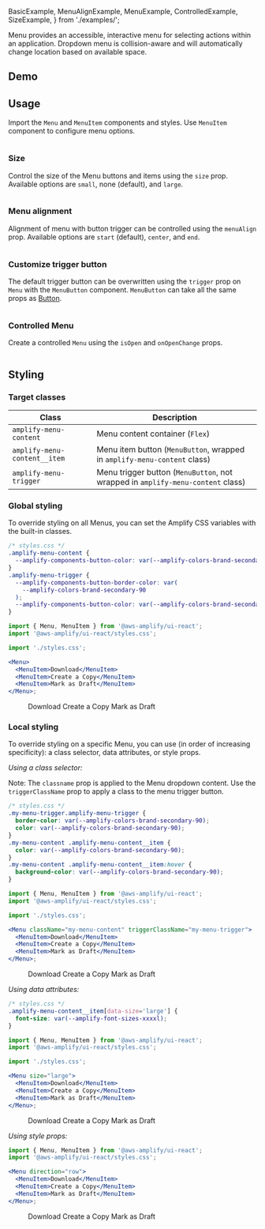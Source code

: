 
  BasicExample,
  MenuAlignExample,
  MenuExample,
  ControlledExample,
  SizeExample,
} from './examples/';


Menu provides an accessible, interactive menu for selecting actions within an application. Dropdown menu is collision-aware and will automatically change location based on available space.

## Demo

<MenuDemo />

## Usage

Import the `Menu` and `MenuItem` components and styles. Use `MenuItem` component to configure menu options.

```tsx file=./examples/basicExample.tsx

```

<Example>
  <BasicExample />
</Example>

### Size

Control the size of the Menu buttons and items using the `size` prop. Available options are `small`, none (default), and `large`.

```tsx file=./examples/sizeExample.tsx

```

<Example>
  <SizeExample />
</Example>

### Menu alignment

Alignment of menu with button trigger can be controlled using the `menuAlign` prop. Available options are `start` (default), `center`, and `end`.

```tsx file=./examples/menuAlignExample.tsx

```

<Example>
  <MenuAlignExample />
</Example>

### Customize trigger button

The default trigger button can be overwritten using the `trigger` prop on `Menu` with the `MenuButton` component.
`MenuButton` can take all the same props as [Button](./button).

```tsx file=./examples/menuExample.tsx

```

<Example>
  <MenuExample />
</Example>

### Controlled Menu

Create a controlled `Menu` using the `isOpen` and `onOpenChange` props.

```tsx file=./examples/controlledExample.tsx

```

<Example>
  <ControlledExample />
</Example>

## Styling

### Target classes

| Class                        | Description                                                                     |
| ---------------------------- | ------------------------------------------------------------------------------- |
| `amplify-menu-content`       | Menu content container (`Flex`)                                                 |
| `amplify-menu-content__item` | Menu item button (`MenuButton`, wrapped in `amplify-menu-content` class)        |
| `amplify-menu-trigger`       | Menu trigger button (`MenuButton`, not wrapped in `amplify-menu-content` class) |

### Global styling

To override styling on all Menus, you can set the Amplify CSS variables with the built-in classes.

```css
/* styles.css */
.amplify-menu-content {
  --amplify-components-button-color: var(--amplify-colors-brand-secondary-90);
}
.amplify-menu-trigger {
  --amplify-components-button-border-color: var(
    --amplify-colors-brand-secondary-90
  );
  --amplify-components-button-color: var(--amplify-colors-brand-secondary-90);
}
```

```jsx
import { Menu, MenuItem } from '@aws-amplify/ui-react';
import '@aws-amplify/ui-react/styles.css';

import './styles.css';

<Menu>
  <MenuItem>Download</MenuItem>
  <MenuItem>Create a Copy</MenuItem>
  <MenuItem>Mark as Draft</MenuItem>
</Menu>;
```

<Example>
  <Menu
    className="global-styling-menu"
    triggerClassName="global-styling-menu-trigger"
  >
    <MenuItem>Download</MenuItem>
    <MenuItem>Create a Copy</MenuItem>
    <MenuItem>Mark as Draft</MenuItem>
  </Menu>
</Example>

### Local styling

To override styling on a specific Menu, you can use (in order of increasing specificity): a class selector, data attributes, or style props.

_Using a class selector:_

Note: The `classname` prop is applied to the Menu dropdown content. Use the `triggerClassName` prop to apply a class to the menu trigger button.

```css
/* styles.css */
.my-menu-trigger.amplify-menu-trigger {
  border-color: var(--amplify-colors-brand-secondary-90);
  color: var(--amplify-colors-brand-secondary-90);
}
.my-menu-content .amplify-menu-content__item {
  color: var(--amplify-colors-brand-secondary-90);
}
.my-menu-content .amplify-menu-content__item:hover {
  background-color: var(--amplify-colors-brand-secondary-90);
}
```

```jsx
import { Menu, MenuItem } from '@aws-amplify/ui-react';
import '@aws-amplify/ui-react/styles.css';

import './styles.css';

<Menu className="my-menu-content" triggerClassName="my-menu-trigger">
  <MenuItem>Download</MenuItem>
  <MenuItem>Create a Copy</MenuItem>
  <MenuItem>Mark as Draft</MenuItem>
</Menu>;
```

<Example>
  <Menu className="my-menu-content" triggerClassName="my-menu-trigger">
    <MenuItem>Download</MenuItem>
    <MenuItem>Create a Copy</MenuItem>
    <MenuItem>Mark as Draft</MenuItem>
  </Menu>
</Example>

_Using data attributes:_

```css
/* styles.css */
.amplify-menu-content__item[data-size='large'] {
  font-size: var(--amplify-font-sizes-xxxxl);
}
```

```jsx
import { Menu, MenuItem } from '@aws-amplify/ui-react';
import '@aws-amplify/ui-react/styles.css';

import './styles.css';

<Menu size="large">
  <MenuItem>Download</MenuItem>
  <MenuItem>Create a Copy</MenuItem>
  <MenuItem>Mark as Draft</MenuItem>
</Menu>;
```

<Example>
  <Menu size="large" className="custom-font-size">
    <MenuItem>Download</MenuItem>
    <MenuItem>Create a Copy</MenuItem>
    <MenuItem>Mark as Draft</MenuItem>
  </Menu>
</Example>

_Using style props:_

```jsx
import { Menu, MenuItem } from '@aws-amplify/ui-react';
import '@aws-amplify/ui-react/styles.css';

<Menu direction="row">
  <MenuItem>Download</MenuItem>
  <MenuItem>Create a Copy</MenuItem>
  <MenuItem>Mark as Draft</MenuItem>
</Menu>;
```

<Example>
  <Menu direction="row">
    <MenuItem>Download</MenuItem>
    <MenuItem>Create a Copy</MenuItem>
    <MenuItem>Mark as Draft</MenuItem>
  </Menu>
</Example>
